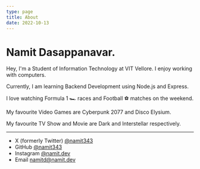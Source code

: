 ```yaml
---
type: page
title: About
date: 2022-10-13
---
```


# Namit Dasappanavar.

Hey, I'm a Student of Information Technology at VIT Vellore. I enjoy working with computers.

Currently, I am learning Backend Development using Node.js and Express.

I love watching Formula 1 🏎️ races and Football ⚽ matches on the weekend.

My favourite Video Games are Cyberpunk 2077 and Disco Elysium.

My favourite TV Show and Movie are Dark and Interstellar respectively.

---

- X (formerly Twitter) [@namit343](https://x.com/namit343)
- GitHub [@namit343](https://github.com/namit343)
- Instagram [@namit.dev](https://instagram.com/namit.dev)
- Email namitd@namit.dev